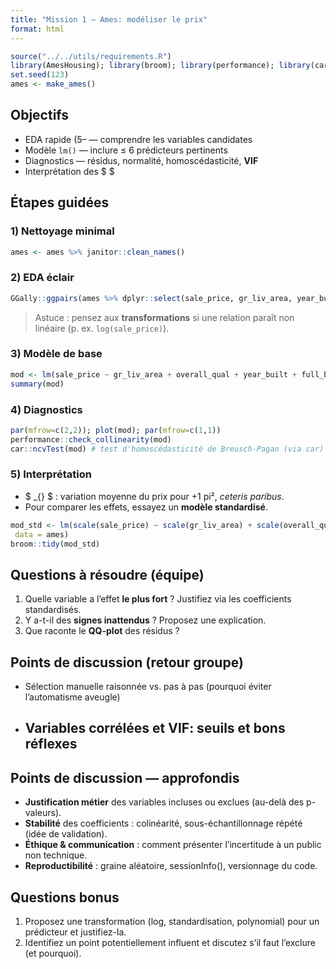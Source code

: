 ```yaml
---
title: "Mission 1 — Ames: modéliser le prix"
format: html
---
```


```r
source("../../utils/requirements.R")
library(AmesHousing); library(broom); library(performance); library(car); library(GGally); library(dplyr)
set.seed(123)
ames <- make_ames()
```

## Objectifs
- EDA rapide (5– — comprendre les variables candidates
- Modèle `lm()` — inclure ≤ 6 prédicteurs pertinents
- Diagnostics — résidus, normalité, homoscédasticité, **VIF**
- Interprétation des $ \beta $

## Étapes guidées

### 1) Nettoyage minimal
```r
ames <- ames %>% janitor::clean_names()
```

### 2) EDA éclair
```r
GGally::ggpairs(ames %>% dplyr::select(sale_price, gr_liv_area, year_built, overall_qual, full_bath, garage_cars))
```

> Astuce : pensez aux **transformations** si une relation paraît non linéaire (p. ex. `log(sale_price)`).

### 3) Modèle de base
```r
mod <- lm(sale_price ~ gr_liv_area + overall_qual + year_built + full_bath + garage_cars, data = ames)
summary(mod)
```

### 4) Diagnostics
```r
par(mfrow=c(2,2)); plot(mod); par(mfrow=c(1,1))
performance::check_collinearity(mod)
car::ncvTest(mod) # test d'homoscédasticité de Breusch-Pagan (via car)
```

### 5) Interprétation
- $ \beta_{\text{gr_liv_area}} $ : variation moyenne du prix pour +1 pi², *ceteris paribus*.
- Pour comparer les effets, essayez un **modèle standardisé**.
```r
mod_std <- lm(scale(sale_price) ~ scale(gr_liv_area) + scale(overall_qual) + scale(year_built) + scale(full_bath) + scale(garage_cars),
 data = ames)
broom::tidy(mod_std)
```

## Questions à résoudre (équipe)
1. Quelle variable a l’effet **le plus fort** ? Justifiez via les coefficients standardisés.
2. Y a-t-il des **signes inattendus** ? Proposez une explication.
3. Que raconte le **QQ-plot** des résidus ?

## Points de discussion (retour groupe)
- Sélection manuelle raisonnée vs. pas à pas (pourquoi éviter l’automatisme aveugle)
- Variables corrélées et VIF: seuils et bons réflexes
---

## Points de discussion — approfondis
- **Justification métier** des variables incluses ou exclues (au-delà des p-valeurs).
- **Stabilité** des coefficients : colinéarité, sous-échantillonnage répété (idée de validation).
- **Éthique & communication** : comment présenter l’incertitude à un public non technique.
- **Reproductibilité** : graine aléatoire, sessionInfo(), versionnage du code.

## Questions bonus
1. Proposez une transformation (log, standardisation, polynomial) pour un prédicteur et justifiez-la.
2. Identifiez un point potentiellement influent et discutez s’il faut l’exclure (et pourquoi).
